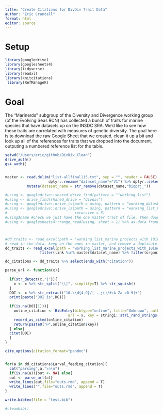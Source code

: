 ```yaml
---
title: "Create Citations for DivDiv Trait Data"
author: "Eric Crandall"
format: html
editor: source
---
```


# Setup
```r
library(googledrive)
library(googlesheets4)
library(tidyverse)
library(readxl)
library(knitcitations)
 library(RefManageR)

```
# Goal

The "Marinerds" subgroup of the Diversity and Divergence working group (of the Evolving Seas RCN) has collected a bunch of traits for marine species that have datasets up on the INSDC SRA. We'd like to see how these traits are correlated with measures of genetic diversity. The goal here is to download the raw Google Sheet that we created, clean it up a bit and look up all of the references for traits that we dropped into the document, outputing a numbered reference list for the table.

```r
setwd("/Users/eric/github/DivDiv_Clean")
drive_auth()
gs4_auth()


master <- read.delim("list-allfinal115.txt", sep = "", header = FALSE) %>% 
                    dplyr::rename("dataset_name"="V1") %>% dplyr::select(dataset_name) %>%
          mutate(dataset_name = str_remove(dataset_name,"bioprj_"))

#using <- googledrive::shared_drive_find(pattern = "^working_list")
#using <- drive_find(shared_drive = "divdiv")
#using <- googledrive::drive_ls(path = using, pattern = "working_datasheets", recursive = F)
#using <- googledrive::drive_ls(path = using, pattern = "working_list_marine_projects_with_10indivs-12-4-2020", 
#                               recursive = F)
#using$name #check we just have the one master trait df file, then download/read it into R
#using <- googlesheets4::range_read(using, sheet = 1) %>% as.data.frame() %>% mutate(run_name = #paste("bioprj_",link,sep=""))



#dd_traits <- read_excel(path = "working_list_marine_projects_with_10indivs-12-4-2020.xlsx") %>% mutate(final_keepers = link %in% master$dataset_name)
# read in the data, keep on the ones in master, and remove a duplicate entry for Exaiptasia
dd_traits <- read_excel(path = "working_list_marine_projects_with_10indivs-12-4-2020.xlsx") %>%  
                filter(link %in% master$dataset_name) %>% filter(organism_biosamp != "Exaiptasia diaphana")

dd_citations <- dd_traits %>% select(ends_with("citation"))

```

```r

parse_url <- function(x){
  
  if(str_detect(x,"|")){
    x <- x %>% str_split("\\|", simplify=T) %>% str_squish()
  }
  DOI <- x %>% str_extract("10.\\d{4,9}/[-._;()/#:A-Za-z0-9]+")
  print(paste("DOI is",DOI))
  
  if(is.na(DOI[1])){
    online_citation <- BibEntry(bibtype="online", title="Unknown", author = "Unknown", number = "Unknown", year = "Unknown", 
                             url = x, key = stringi::stri_rand_strings(1,8), textVersion = x )
    record_as_cited(online_citation)
    return(paste0("@",online_citation$key))
  } else{
  citet(DOI)
  }
}

cite_options(citation_format="pandoc")


for(a in dd_citations$Larval_feeding_citation){
  cat("parsing",a,"\n\n")
  if(is.na(a)){out <- NA} else{
  out <- parse_url(a)}
  write_lines(out,file="outs.rmd", append = T)
  write_lines("",file="outs.rmd", append = T)
}

write.bibtex(file = "test.bib")

#cleanbib()

```

